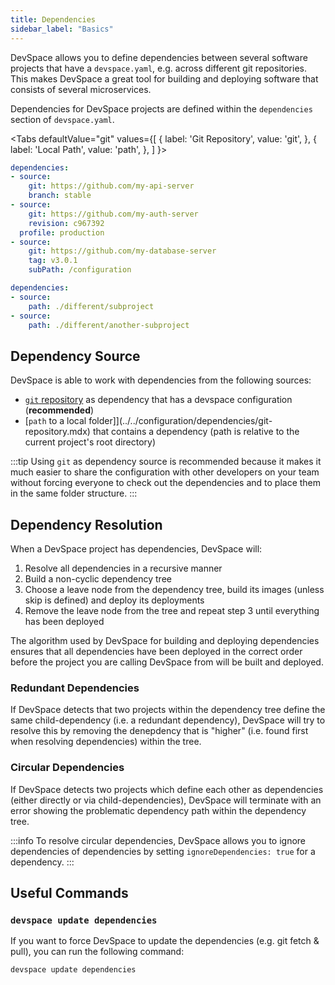 ```yaml
---
title: Dependencies
sidebar_label: "Basics"
---
```



DevSpace allows you to define dependencies between several software projects that have a `devspace.yaml`, e.g. across different git repositories. This makes DevSpace a great tool for building and deploying software that consists of several microservices.

Dependencies for DevSpace projects are defined within the `dependencies` section of `devspace.yaml`.

<Tabs
  defaultValue="git"
  values={[
    { label: 'Git Repository', value: 'git', },
    { label: 'Local Path', value: 'path', },
  ]
}>
<TabItem value="git">

```yaml
dependencies:
- source:
    git: https://github.com/my-api-server
    branch: stable
- source:
    git: https://github.com/my-auth-server
    revision: c967392
  profile: production
- source:
    git: https://github.com/my-database-server
    tag: v3.0.1
    subPath: /configuration
```

</TabItem>
<TabItem value="path">

```yaml
dependencies:
- source:
    path: ./different/subproject
- source:
    path: ./different/another-subproject
```

</TabItem>
</Tabs>


## Dependency Source
DevSpace is able to work with dependencies from the following sources:
- [`git` repository](../../configuration/dependencies/git-repository.mdx) as dependency that has a devspace configuration (**recommended**)
- [`path` to a local folder]](../../configuration/dependencies/git-repository.mdx) that contains a dependency (path is relative to the current project's root directory)

:::tip 
Using `git` as dependency source is recommended because it makes it much easier to share the configuration with other developers on your team without forcing everyone to check out the dependencies and to place them in the same folder structure.
:::


## Dependency Resolution
When a DevSpace project has dependencies, DevSpace will:

1. Resolve all dependencies in a recursive manner
2. Build a non-cyclic dependency tree
3. Choose a leave node from the dependency tree, build its images (unless skip is defined) and deploy its deployments
4. Remove the leave node from the tree and repeat step 3 until everything has been deployed

The algorithm used by DevSpace for building and deploying dependencies ensures that all dependencies have been deployed in the correct order before the project you are calling DevSpace from will be built and deployed.

### Redundant Dependencies
If DevSpace detects that two projects within the dependency tree define the same child-dependency (i.e. a redundant dependency), DevSpace will try to resolve this by removing the denepdency that is "higher" (i.e. found first when resolving dependencies) within the tree.

### Circular Dependencies
If DevSpace detects two projects which define each other as dependencies (either directly or via child-dependencies), DevSpace will terminate with an error showing the problematic dependency path within the dependency tree.

:::info
To resolve circular dependencies, DevSpace allows you to ignore dependencies of dependencies by setting `ignoreDependencies: true` for a dependency.
:::


## Useful Commands

### `devspace update dependencies`
If you want to force DevSpace to update the dependencies (e.g. git fetch & pull), you can run the following command:
```bash
devspace update dependencies
```

